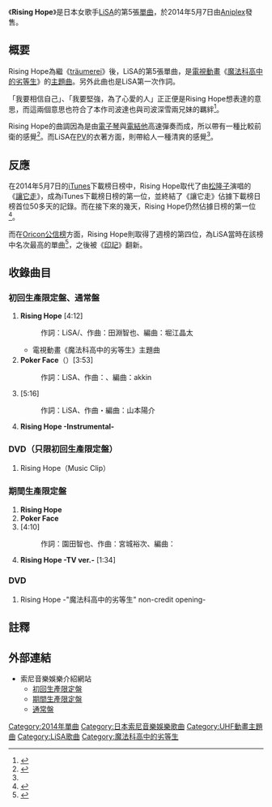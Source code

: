 {{Infobox Single 
| Name            = Rising Hope
| Artist          = [[LiSA|LiSA]]  
| Album           = 
| Cover = Rising Hope (B Album).jpg
| Caption = 通常版封面 
| A-side          = 
| B-side          = 《Poker Face》<br/>《{{lang|ja|アシアトコンパス}}》（初回版和通常版）<br/>《{{lang|ja|雨上がりの空とキミ}}》（限定版）
| Released        = 2014年5月7日
| Format          = [[單曲|單曲]]
| Recorded        =   
| Genre           = [[J-POP|J-POP]]<br>[[動畫歌曲|動畫歌曲]]
| Length          = 17分33秒（初回版、通常版）<br/>13分51秒（限定版）
| Label           = [[Aniplex|Aniplex]] 
| Writer          = 
| Producer        = 山內真治<br/>長谷川洋輔
| Certification   = 
| Chart position  = * 週榜第4位<small>（[[Oricon公信榜|Oricon]]）</small>
* 日榜第2位<small>（Oricon）</small>
* 第3位<small>（[[Billboard_JAPAN|Billboard JAPAN HOT 100]]）</small>
* 第1位<small>（Billboard Hot Animation）</small>
* 第7位<small>（{{link-ja|SoundScan Japan|サウンドスキャン}}）</small>
* 第19位<small>（SoundScans）</small>
| Last single     = 《[[traumerei|traumerei]]》<br/>（2013年）
| This single     = 《'''Rising Hope'''》<br/>（2014年）
| Next single     = 《BRiGHT FLiGHT／L.Miranic》<br/>（2014年）
| Misc  =
}}

《'''Rising Hope'''》是日本女歌手[[LiSA|LiSA]]的第5張[[單曲|單曲]]，於2014年5月7日由[[Aniplex|Aniplex]]發售。

== 概要 ==
Rising Hope為繼《[[träumerei|träumerei]]》後，LiSA的第5張單曲，是[[電視動畫|電視動畫]]《[[魔法科高中的劣等生|魔法科高中的劣等生]]》的[[主題曲|主題曲]]。另外此曲也是LiSA第一次作詞。

「我要相信自己」、「我要堅強，為了心愛的人」正正便是Rising Hope想表達的意思，而這兩個意思也符合了本作司波達也與司波深雪兩兄妹的羈絆<ref>{{cite interview |subject=LiSA |url=https://matcha-jp.com/jp/220 |title=「音楽の力を私は信じたい」アーティスト・LiSAが語る、「Rising Hope」と音楽への思い |date=2014-04-29 |program=MATCHA |accessdate=2014-05-26 |archiveurl=https://web.archive.org/web/20171201044745/https://matcha-jp.com/jp/220 |archivedate=2017-12-01 |deadurl=no }}</ref>。

Rising Hope的曲調因為是由[[電子琴|電子琴]]與[[電結他|電結他]]高速彈奏而成，所以帶有一種比較前衛的感覺<ref name='QWQ'>{{cite interview |subject=LiSA |url=http://www.hmv.co.jp/en/news/article/1404210054/?utm_medium=rss&utm_source=raa000000c0 |title=LiSA 5thシングル「Rising Hope」リリース記念インタビュー |date=2014-05-03 |accessdate=2014-05-27 |archiveurl=https://web.archive.org/web/20150316233758/http://www.hmv.co.jp/en/news/article/1404210054/?utm_medium=rss&utm_source=raa000000c0 |archivedate=2015-03-16 |deadurl=no }}</ref>。而LiSA在[[音樂影片|PV]]的衣著方面，則帶給人一種清爽的感覺<ref name='QWQ'/>。

== 反應 ==
在2014年5月7日的[[iTunes|iTunes]]下載榜日榜中，Rising Hope取代了由[[松隆子|松隆子]]演唱的《[[Let_It_Go_(迪士尼歌曲)|讓它走]]》，成為iTunes下載榜日榜的第一位，並終結了《讓它走》佔據下載榜日榜首位50多天的記錄。而在接下來的幾天，Rising Hope仍然佔據日榜的第一位<ref>{{cite web |url=http://www.tnsori.com/archives/52010410.html |title=14/05/08付iTunes配信速報：LiSA「Rising Hope」が2日連続1位！松たか子ついに陥落…連続1位記録「50日」でストップ |date=2014-05-08 |accessdate=2014-05-28 |archive-date=2014-05-29 |archive-url=https://web.archive.org/web/20140529190403/http://www.tnsori.com/archives/52010410.html |dead-url=no }}</ref>。

而在[[Oricon公信榜|Oricon公信榜]]方面，Rising Hope則取得了週榜的第四位，為LiSA當時在該榜中名次最高的單曲<ref>{{cite web |url=http://headlines.yahoo.co.jp/hl?a=20140513-00039723-lisn-musi |title=LiSA「魔法科高校の劣等生」OPでシングル自己最高の4位獲得 |date=2014-05-13 |accessdate=2014-05-28 |deadurl=yes |archiveurl=https://web.archive.org/web/20140529084920/http://headlines.yahoo.co.jp/hl?a=20140513-00039723-lisn-musi |archivedate=2014-05-29 }}</ref>，之後被《[[印記_(LiSA單曲)|印記]]》翻新。

== 收錄曲目 ==
=== 初回生產限定盤、通常盤 ===
# '''Rising Hope''' [4:12]
#: 作詞：LiSA/{{link-ja|田淵智也|田淵智也}}、作曲：田淵智也、編曲：堀江晶太
#* 電視動畫《魔法科高中的劣等生》主題曲
# '''Poker Face'''（{{lang|ja|ポーカーフェイス}}）[3:53]
#: 作詞：LiSA、作曲：{{lang|ja|カヨコ}}、編曲：akkin
# '''{{lang|ja|アシアトコンパス}}''' [5:16]
#: 作詞：LiSA、作曲・編曲：山本陽介
# '''Rising Hope -Instrumental-'''

=== DVD（只限初回生產限定盤） ===
# Rising Hope（Music Clip）

=== 期間生產限定盤 ===
# '''Rising Hope'''
# '''Poker Face'''
# '''{{lang|ja|雨上がりの空とキミ}}''' [4:10]
#: 作詞：園田智也、作曲：宮城裕次、編曲：{{link-ja|鈴木Daichi秀行|鈴木Daichi秀行}}
# '''Rising Hope -TV ver.-''' [1:34]

=== DVD ===
# Rising Hope -"魔法科高中的劣等生" non-credit opening-

== 註釋 ==
{{reflist}}

== 外部連結 ==
* 索尼音樂娛樂介紹網站
** [http://www.sonymusic.co.jp/artist/lisa/discography/SVWC-70001 初回生產限定盤]{{Wayback|url=http://www.sonymusic.co.jp/artist/lisa/discography/SVWC-70001 |date=20140506182308 }} {{ja}}
** [http://www.sonymusic.co.jp/artist/lisa/discography/SVWC-70003 期間生產限定盤]{{Wayback|url=http://www.sonymusic.co.jp/artist/lisa/discography/SVWC-70003 |date=20140506182500 }} {{ja}}
** [http://www.sonymusic.co.jp/artist/lisa/discography/SVWC-70005 通常盤]{{Wayback|url=http://www.sonymusic.co.jp/artist/lisa/discography/SVWC-70005 |date=20140512025836 }} {{ja}}

{{DEFAULTSORT:rising Hope}}
[[Category:2014年單曲|Category:2014年單曲]]
[[Category:日本索尼音樂娛樂歌曲|Category:日本索尼音樂娛樂歌曲]]
[[Category:UHF動畫主題曲|Category:UHF動畫主題曲]]
[[Category:LiSA歌曲|Category:LiSA歌曲]]
[[Category:魔法科高中的劣等生|Category:魔法科高中的劣等生]]